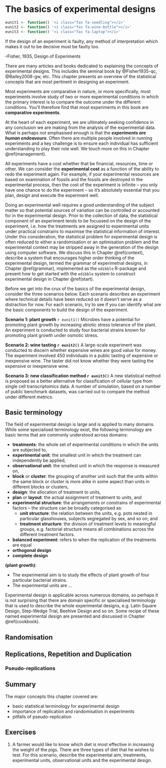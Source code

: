 # The basics of experimental designs {#basics}


```r
eunit1 <- function() '<i class="fas fa-seedling"></i>'
eunit2 <- function() '<i class="fas fa-wine-bottle"></i>'
eunit3 <- function() '<i class="fas fa-laptop"></i>'
```

::: {.blockquote}
If the design of an experiment is faulty, any method of interpretation which makes it out to be decisive must be faulty too.

--Fisher, 1935, Design of Experiments
:::

There are many articles and books dedicated to explaining the concepts of experimental designs. This includes the seminal book by @Fisher1935-qc, @Bailey2008-gw, etc. This chapter presents an overview of the statistical concepts that are most pertinent in designing an experiment. 

Most experiments are comparative in nature, or more specifically, most experiments involve study of two or more experimental conditions in which the primary interest is to compare the outcome under the different conditions. You'll therefore find that most experiments in this book are **comparative experiments**. 

At the heart of each experiment, we are ultimately seeking confidence in any conclusion we are making from the analysis of the experimental data. What is perhaps not emphasised enough is that the **_experiments are human endeavours_**. Often there are multiple people involved in running experiments and a key challenge is to ensure each individual has sufficient understanding to play their role well.  We touch more on this in Chapter \@ref(management). 

All experiments have a cost whether that be financial, resources, time or other. We can consider the **experimental cost** as a function of the ability to redo the experiment again. For example, if your experimental resources are based on examination of fossils and the fossils are destroyed in the experimental process, then the cost of the experiment is infinite -- you only have one chance to do the experiment -- so it's absolutely essential that you plan, design and execute the experiment well.

Doing an experimental well requires a good understanding of the subject matter so that potential sources of variation can be controlled or accounted for in the experimental design. Prior to the collection of data, the statistical component of an experiment tends to be focussed on the design of the experiment, i.e. how the treatments are assigned to experimental units under practical constrains to maximise the statistical information of interest. Under this consideration, the statistical problem for experimental design is often reduced to either a randomisation or an optimisation problem and the experimental context may be stripped away in the generation of the design using computer software. We discuss this in Chapter \@ref(context), describe a system that  encourages higher order thinking of the experimental design, termed the grammar of experimetnal designs, in Chapter \@ref(grammar), implemented as the `edibble` R-package and present how to get started with the `edibble` system to construct experimental design in Chapter \@ref(start).
 
Before we get into the crux of the basics of the experimental design, consider the three scenarios below. Each scenario describes an experiment where technical details have been reduced so it doesn't serve as a distraction for now. For each scenario, try to see if you can identify what are the basic components to build the design of the experiment.
 
::: {.callout .note}

**Scenario 1: plant growth**  `r eunit1()` 
Microbes have a potential for promoting plant growth by increasing abiotic stress tolerance of the plant. An experiment is conducted to study four bacterial strains known for promoting plant growth under osmotic stress.

:::

::: {.callout .note}

**Scenario 2: wine tasting `r eunit2()`**
A large-scale experiment was conducted to discern whether expensive wines are good value for money. The experiment involved 450 individuals in a public tasting of expensive or inexpensive wine. The taster did not know whether they were tasting the expensive or inexpensive wine. 

:::

::: {.callout .note}

**Scenario 3: new classification method `r eunit3()`** A new statistical method is proposed as a better alternative for classification of cellular type from single cell transcriptomics data. A number of simulation, based on a number of public benchmark  datasets, was carried out to compare the method under different metrics. 

:::
 

## Basic terminology {#terminology}

The field of experimental design is large and is applied to many domains. While some specialised terminology exist, the following terminology are basic terms that are commonly understood across domains:

* **treatments**: the whole set of experimental conditions in which the units are subjected to,
* **experimental unit**: the smallest unit in which the treatment can independently be applied,
* **observational unit**: the smallest unit in which the response is measured on,
* **block** or **cluster**: the grouping of another unit such that the units within the same block or cluster is more alike in some aspect than units in different blocks or clusters,
* **design**: the allocation of treatment to units, 
* **plan** or **layout**: the actual assignment of treatment to units, and
* **experimental structure**: the arrangements or constrains of experimental factors -- the structure can be broadly categorised as: 
  * **unit structure**: the relation between the units, e.g. pots nested in particular glasshouses, subjects segregated by sex, and so on; and
  * **treatment structure**: the division of treatment levels to meaningful groups, e.g. factorial structure means all combinations across the different treatment factors.
  


* **balanced experiment**: refers to when the replication of the treatments are equal
* **orthogonal design**
* **complete design**


::: {.callout .note}

**(plant growth)**: 

* The experimental aim is to study the effects of plant growth of four particular bacterial strains. 
* The experimental units are ... 
:::


Experimental design is applicable across numerous domains, so perhaps it is not surprising that there are domain specific or specialised terminology that is used to describe the whole experimental designs, e.g. Latin Square Design, Step-Wedge Trial, Beehive Design and so on. Some recipe of these named experimental design are presented and discussed in Chapter \@ref(cookbook).


## Randomisation

## Replications, Repetition and Duplication


### Pseudo-replications

## Summary

The major concepts this chapter covered are:

* basic statistical terminology for experimental design 
* importance of replication and randomisation in experiments 
* pitfalls of pseudo-replication 

## Exercises

1. A farmer would like to know which diet is most effective in increasing the weight of the pigs. There are three types of diet that he wishes to test. For this scenario, describe the experimental aim, treatments, experimental units, observational units and the experimental design.
